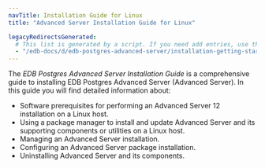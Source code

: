 ```yaml
---
navTitle: Installation Guide for Linux
title: "Advanced Server Installation Guide for Linux"

legacyRedirectsGenerated:
  # This list is generated by a script. If you need add entries, use the `legacyRedirects` key.
  - "/edb-docs/d/edb-postgres-advanced-server/installation-getting-started/installation-guide-for-linux/12/toc.html"
---
```


<div id="introduction" class="registered_link"></div>

The *EDB Postgres Advanced Server Installation Guide* is a comprehensive guide to installing EDB Postgres Advanced Server (Advanced Server). In this guide you will find detailed information about:

-   Software prerequisites for performing an Advanced Server 12 installation on a Linux host.
-   Using a package manager to install and update Advanced Server and its supporting components or utilities on a Linux host.
-   Managing an Advanced Server installation.
-   Configuring an Advanced Server package installation.
-   Uninstalling Advanced Server and its components.
